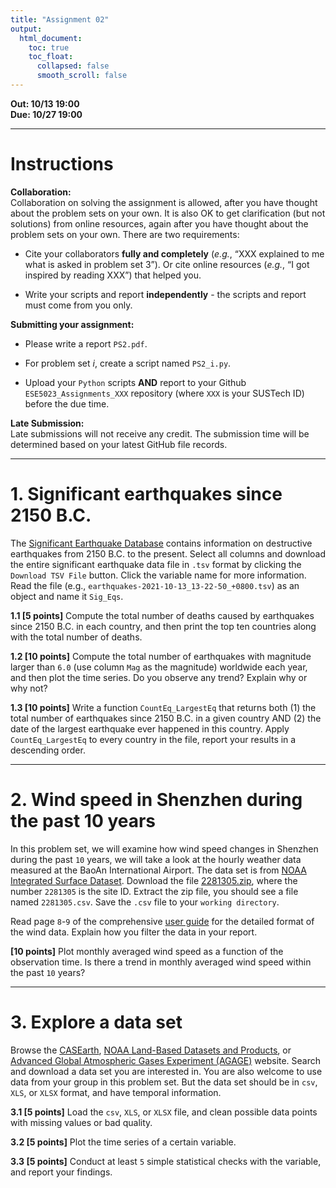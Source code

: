 ---
title: "Assignment 02"
output:
  html_document:
    toc: true
    toc_float:
      collapsed: false
      smooth_scroll: false
---

**Out: 10/13 19:00 **  
**Due: 10/27 19:00 **  

***

# Instructions  

**Collaboration:**  
Collaboration on solving the assignment is allowed, after you have thought about the problem sets on your own. It is also OK to get clarification (but not solutions) from online resources, again after you have thought about the problem sets on your own. There are two requirements: 

* Cite your collaborators **fully and completely** (*e.g.*, "XXX explained to me what is asked in problem set 3"). Or cite online resources (*e.g.*, "I got inspired by reading XXX") that helped you.

* Write your scripts and report **independently** - the scripts and report must come from you only.

**Submitting your assignment:**  

* Please write a report `PS2.pdf`. 

* For problem set *i*, create a script named `PS2_i.py`. 

* Upload your `Python` scripts **AND** report to your Github `ESE5023_Assignments_XXX` repository (where `XXX` is your SUSTech ID) before the due time.

**Late Submission:**   
Late submissions will not receive any credit. The submission time will be determined based on your latest GitHub file records.

***

# 1. Significant earthquakes since 2150 B.C.

The [Significant Earthquake Database](https://www.ngdc.noaa.gov/hazel/view/hazards/earthquake/event-data) contains information on destructive earthquakes from 2150 B.C. to the present. Select all columns and download the entire significant earthquake data file in `.tsv` format by clicking the `Download TSV File` button. Click the variable name for more information. Read the file (e.g., `earthquakes-2021-10-13_13-22-50_+0800.tsv`) as an object and name it `Sig_Eqs`.

**1.1 [5 points]** Compute the total number of deaths caused by earthquakes since 2150 B.C. in each country, and then print the top ten countries along with the total number of deaths.

**1.2 [10 points]** Compute the total number of earthquakes with magnitude larger than `6.0` (use column `Mag` as the magnitude) worldwide each year, and then plot the time series. Do you observe any trend? Explain why or why not? 

**1.3 [10 points]** Write a function `CountEq_LargestEq` that returns both (1) the total number of earthquakes since 2150 B.C. in a given country AND (2) the date of the largest earthquake ever happened in this country. Apply `CountEq_LargestEq` to every country in the file, report your results in a descending order.

***

# 2. Wind speed in Shenzhen during the past 10 years

In this problem set, we will examine how wind speed changes in Shenzhen during the past `10` years, we will take a look at the hourly weather data measured at the BaoAn International Airport. The data set is from [NOAA Integrated Surface Dataset](https://www.ncei.noaa.gov/metadata/geoportal/rest/metadata/item/gov.noaa.ncdc%3AC00532/html). Download the file [2281305.zip](https://zhu-group.github.io/ese5023/download/2281305.zip), where the number `2281305` is the site ID.  Extract the zip file, you should see a file named `2281305.csv`. Save the `.csv` file to your `working directory`. 

Read page `8`-`9` of the comprehensive [user guide](https://www.ncei.noaa.gov/data/global-hourly/doc/isd-format-document.pdf) for the detailed format of the wind data. Explain how you filter the data in your report. 

**[10 points]** Plot monthly averaged wind speed as a function of the observation time. Is there a trend in monthly averaged wind speed within the past `10` years? 

***

# 3. Explore a data set

Browse the [CASEarth](http://data.casearth.cn/), [NOAA Land-Based Datasets and Products](https://www.ncdc.noaa.gov/data-access/land-based-station-data/land-based-datasets), or [Advanced Global Atmospheric Gases Experiment (AGAGE)](https://agage.mit.edu/) website. Search and download a data set you are interested in. You are also welcome to use data from your group in this problem set. But the data set should be in `csv`, `XLS`, or `XLSX` format, and have temporal information.  

**3.1 [5 points]** Load the `csv`, `XLS`, or `XLSX` file, and clean possible data points with missing values or bad quality.

**3.2 [5 points]** Plot the time series of a certain variable.  

**3.3 [5 points]** Conduct at least `5` simple statistical checks with the variable, and report your findings.
